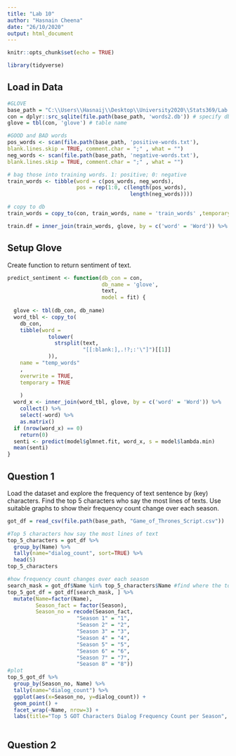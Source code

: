 ```yaml
---
title: "Lab 10"
author: "Hasnain Cheena"
date: "26/10/2020"
output: html_document
---
```


```r
knitr::opts_chunk$set(echo = TRUE)

library(tidyverse)
```

## Load in Data

```r
#GLOVE
base_path = "C:\\Users\\Hasnaij\\Desktop\\University2020\\Stats369/Lab 10\\"
con = dplyr::src_sqlite(file.path(base_path, 'words2.db')) # specify db name
glove = tbl(con, 'glove') # table name

#GOOD and BAD words
pos_words <- scan(file.path(base_path, 'positive-words.txt'),
blank.lines.skip = TRUE, comment.char = ";" , what = "")
neg_words <- scan(file.path(base_path, 'negative-words.txt'),
blank.lines.skip = TRUE, comment.char = ";" , what = "")

# bag those into training words. 1: positive; 0: negative
train_words <- tibble(word = c(pos_words, neg_words),
                      pos = rep(1:0, c(length(pos_words),
                                       length(neg_words))))

# copy to db
train_words = copy_to(con, train_words, name = 'train_words' ,temporary = TRUE)

train.df = inner_join(train_words, glove, by = c('word' = 'Word')) %>% collect() # joining with glove
```

## Setup Glove
Create function to return sentiment of text. 
```r
predict_sentiment <- function(db_con = con,
                              db_name = 'glove',
                              text,
                              model = fit) {
  
  glove <- tbl(db_con, db_name)
  word_tbl <- copy_to(
    db_con,
    tibble(word =
             tolower(
               strsplit(text,
                        "[[:blank:],.!?;:'\"]")[[1]]
             )),
    name = "temp_words"
    ,
    overwrite = TRUE,
    temporary = TRUE
  
    )
  word_x <- inner_join(word_tbl, glove, by = c('word' = 'Word')) %>%
    collect() %>%
    select(-word) %>%
    as.matrix()
  if (nrow(word_x) == 0)
    return(0)
  senti <- predict(model$glmnet.fit, word_x, s = model$lambda.min)
  mean(senti)
}


```

## Question 1

Load the dataset and explore the frequency of text sentence by (key) characters. Find the top 5 characters who say the most lines of texts. Use suitable graphs to show their frequency count change over each season.

```r
got_df = read_csv(file.path(base_path, "Game_of_Thrones_Script.csv"))

#Top 5 characters how say the most lines of text
top_5_characters = got_df %>% 
  group_by(Name) %>%
  tally(name="dialog_count", sort=TRUE) %>%
  head(5)
top_5_characters

#how frequency count changes over each season
search_mask = got_df$Name %in% top_5_characters$Name #find where the top 5 characters have spoke
top_5_got_df = got_df[search_mask, ] %>%
  mutate(Name=factor(Name),
         Season_fact = factor(Season),
         Season_no = recode(Season_fact,
                      "Season 1" = "1",
                      "Season 2" = "2",
                      "Season 3" = "3",
                      "Season 4" = "4",
                      "Season 5" = "5",
                      "Season 6" = "6",
                      "Season 7" = "7",
                      "Season 8" = "8"))
#plot
top_5_got_df %>%
  group_by(Season_no, Name) %>%
  tally(name="dialog_count") %>%
  ggplot(aes(x=Season_no, y=dialog_count)) +
  geom_point() +
  facet_wrap(~Name, nrow=3) +
  labs(title="Top 5 GOT Characters Dialog Frequency Count per Season", x="Season Number", y="Number of lines")
  


```
## Question 2

